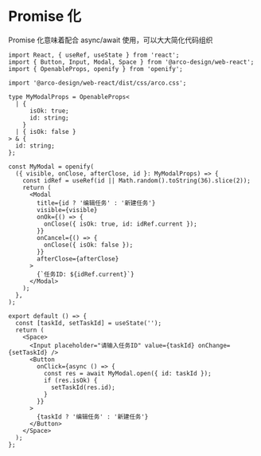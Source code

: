 # Promise 化

Promise 化意味着配合 async/await 使用，可以大大简化代码组织

```tsx
import React, { useRef, useState } from 'react';
import { Button, Input, Modal, Space } from '@arco-design/web-react';
import { OpenableProps, openify } from 'openify';

import '@arco-design/web-react/dist/css/arco.css';

type MyModalProps = OpenableProps<
  | {
      isOk: true;
      id: string;
    }
  | { isOk: false }
> & {
  id: string;
};

const MyModal = openify(
  ({ visible, onClose, afterClose, id }: MyModalProps) => {
    const idRef = useRef(id || Math.random().toString(36).slice(2));
    return (
      <Modal
        title={id ? '编辑任务' : '新建任务'}
        visible={visible}
        onOk={() => {
          onClose({ isOk: true, id: idRef.current });
        }}
        onCancel={() => {
          onClose({ isOk: false });
        }}
        afterClose={afterClose}
      >
        {`任务ID: ${idRef.current}`}
      </Modal>
    );
  },
);

export default () => {
  const [taskId, setTaskId] = useState('');
  return (
    <Space>
      <Input placeholder="请输入任务ID" value={taskId} onChange={setTaskId} />
      <Button
        onClick={async () => {
          const res = await MyModal.open({ id: taskId });
          if (res.isOk) {
            setTaskId(res.id);
          }
        }}
      >
        {taskId ? '编辑任务' : '新建任务'}
      </Button>
    </Space>
  );
};
```
